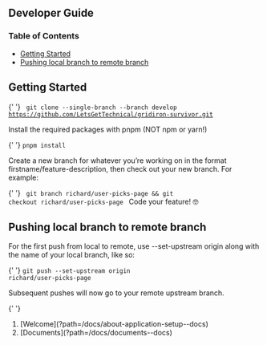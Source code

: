 

## Developer Guide

### Table of Contents

- [Getting Started](#getting-started)
- [Pushing local branch to remote branch](#pushing-local-branch-to-remote-branch)

## Getting Started

{' '}
<code>
  git clone --single-branch --branch develop
  https://github.com/LetsGetTechnical/gridiron-survivor.git
</code>

Install the required packages with pnpm (NOT npm or yarn!)

{' '}
<code>pnpm install</code>

Create a new branch for whatever you’re working on in the format firstname/feature-description, then check out your new branch. For example:

{' '}
<code>
  git branch richard/user-picks-page && git checkout richard/user-picks-page
</code>
Code your feature! 🤓

## Pushing local branch to remote branch

For the first push from local to remote, use --set-upstream origin along with the name of your local branch, like so:

{' '}
<code>git push --set-upstream origin richard/user-picks-page</code>

Subsequent pushes will now go to your remote upstream branch.

{' '}
<ol className="doc_nav_links">
  <li>[Welcome](?path=/docs/about-application-setup--docs)</li>
  <li>[Documents](?path=/docs/documents--docs)</li>
</ol>
